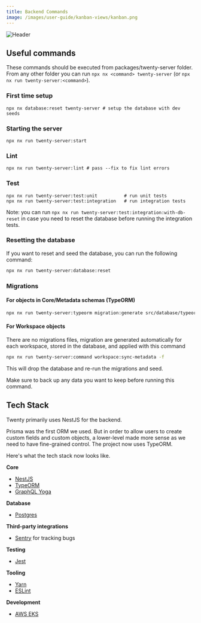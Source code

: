```yaml
---
title: Backend Commands
image: /images/user-guide/kanban-views/kanban.png
---
```

<Frame>
  <img src="/images/user-guide/kanban-views/kanban.png" alt="Header" />
</Frame>

## Useful commands

These commands should be executed from packages/twenty-server folder.
From any other folder you can run `npx nx <command> twenty-server` (or `npx nx run twenty-server:<command>`).

### First time setup

```
npx nx database:reset twenty-server # setup the database with dev seeds
```

### Starting the server

```
npx nx run twenty-server:start
```

### Lint

```
npx nx run twenty-server:lint # pass --fix to fix lint errors
```

### Test

```
npx nx run twenty-server:test:unit          # run unit tests
npx nx run twenty-server:test:integration   # run integration tests
```
Note: you can run `npx nx run twenty-server:test:integration:with-db-reset` in case you need to reset the database before running the integration tests.

### Resetting the database

If you want to reset and seed the database, you can run the following command:

```bash
npx nx run twenty-server:database:reset
```

### Migrations

#### For objects in Core/Metadata schemas (TypeORM)

```bash
npx nx run twenty-server:typeorm migration:generate src/database/typeorm/core/migrations/nameOfYourMigration -d src/database/typeorm/core/core.datasource.ts
```

#### For Workspace objects

There are no migrations files, migration are generated automatically for each workspace,
stored in the database, and applied with this command

```bash
npx nx run twenty-server:command workspace:sync-metadata -f
```

<Warning>

This will drop the database and re-run the migrations and seed.

Make sure to back up any data you want to keep before running this command.

</Warning>

## Tech Stack

Twenty primarily uses NestJS for the backend. 

Prisma was the first ORM we used. But in order to allow users to create custom fields and custom objects, a lower-level made more sense as we need to have fine-grained control. The project now uses TypeORM. 

Here's what the tech stack now looks like. 


**Core**
- [NestJS](https://nestjs.com/)
- [TypeORM](https://typeorm.io/)
- [GraphQL Yoga](https://the-guild.dev/graphql/yoga-server)

**Database**
- [Postgres](https://www.postgresql.org/)

**Third-party integrations**
- [Sentry](https://sentry.io/welcome/) for tracking bugs

**Testing**
- [Jest](https://jestjs.io/)

**Tooling**
- [Yarn](https://yarnpkg.com/)
- [ESLint](https://eslint.org/)

**Development**
- [AWS EKS](https://aws.amazon.com/eks/) 


